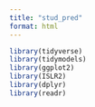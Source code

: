 ```yaml
---
title: "stud_pred"
format: html
---
```


```r
library(tidyverse)
library(tidymodels)
library(ggplot2)
library(ISLR2)
library(dplyr)
library(readr)

```

